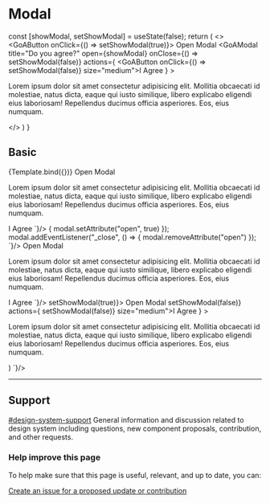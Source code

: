 
<Meta title="Components/Modal" />

# Modal

  const [showModal, setShowModal] = useState(false);
  return (
    <>
      <GoAButton onClick={() => setShowModal(true)}>
        Open Modal
      </GoAButton>
      <GoAModal
        title="Do you agree?"
        open={showModal}
        onClose={() => setShowModal(false)}
        actions={
          <GoAButtonGroup alignment="end">
            <GoAButton onClick={() => setShowModal(false)} size="medium">I Agree</GoAButton>
          </GoAButtonGroup>
        }
      >
        <p>
          Lorem ipsum dolor sit amet consectetur adipisicing elit. Mollitia obcaecati id molestiae,
          natus dicta, eaque qui iusto similique, libero explicabo eligendi eius laboriosam!
          Repellendus ducimus officia asperiores. Eos, eius numquam.
        </p>
      </GoAModal>
    </>
  )
}

## Basic

<Story name="Basic">
  {Template.bind({})}
</Story>

<Tabs>
  <Tab label="Web Component">
    <CodeSnippet lang="html" code={`
      <goa-button id="button">Open Modal</goa-button>
      <goa-modal id="modal" title="Do you agree?" closable>
        <p>
          Lorem ipsum dolor sit amet consectetur adipisicing elit. Mollitia obcaecati id molestiae,
          natus dicta, eaque qui iusto similique, libero explicabo eligendi eius laboriosam!
          Repellendus ducimus officia asperiores. Eos, eius numquam.</p>
        <goa-button-group alignment="end" slot="actions">
          <goa-button slot="actions" size="medium">I Agree</goa-button>
        </goa-button-group>
      </goa-modal>
    `}/>
    <CodeSnippet lang="js" code={`
      const button = document.getElementById('button');
      const modal = document.getElementById('modal');
      button.addEventListener('_click', () => {
        modal.setAttribute("open", true)
      });
      modal.addEventListener("_close", () => {
        modal.removeAttribute("open")
      });
    `}/>
  </Tab>
  <Tab label="Angular">
    <CodeSnippet lang="html" code={`
      <goa-button id="button" (_click)="openModal()">Open Modal</goa-button>
      <goa-modal id="modal" title="Do you agree?" [open]="isOpen" (_close)="closeModal()" closable>
        <p>
          Lorem ipsum dolor sit amet consectetur adipisicing elit. Mollitia obcaecati id molestiae,
          natus dicta, eaque qui iusto similique, libero explicabo eligendi eius laboriosam!
          Repellendus ducimus officia asperiores. Eos, eius numquam.
        </p>
        <goa-button-group alignment="end" slot="actions">
          <goa-button slot="actions" size="medium">I Agree</goa-button>
        </goa-button-group>
      </goa-modal>
    `}/>
    <CodeSnippet lang="ts" code={`
      export class SomeComponent {
        isOpen: boolean = false;
        openModal(e) {
          isOpen = true;
        }
        closeModal(e) {
          isOpen = false;
        }
      }
    `}/>
  </Tab>
  <Tab label="React">
    <CodeSnippet lang="tsx" code={`
      const [showModal, setShowModal] = useState(false);
      return (
        <>
          <GoAButton onClick={() => setShowModal(true)}>
            Open Modal
          </GoAButton>
          <GoAModal
            title="Do you agree?"
            open={showModal}
            onClose={() => setShowModal(false)}
            actions={
              <GoAButtonGroup alignment="end">
                <GoAButton onClick={() => setShowModal(false)} size="medium">I Agree</GoAButton>
              </GoAButtonGroup>
            }
          >
            <p>
              Lorem ipsum dolor sit amet consectetur adipisicing elit. Mollitia obcaecati id molestiae,
              natus dicta, eaque qui iusto similique, libero explicabo eligendi eius laboriosam!
              Repellendus ducimus officia asperiores. Eos, eius numquam.
            </p>
          </GoAModal>
        </>
      )
    `}/>
  </Tab>
</Tabs>


---

## Support

<goa-callout type="information" title="Need help? Connect with us on Slack">
  <a href="https://goa-dio.slack.com/archives/C02PLLT9HQ9">#design-system-support</a> General information and discussion related to design system including questions, new component proposals, contribution, and other requests.
</goa-callout>

### Help improve this page

To help make sure that this page is useful, relevant, and up to date, you can:

[Create an issue for a proposed update or contribution](https://github.com/GovAlta/ui-components/issues/new/choose)
